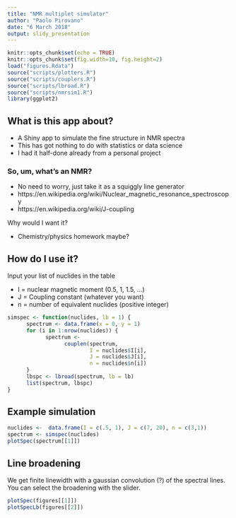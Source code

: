 ```yaml
---
title: "NMR multiplet simulator"
author: "Paolo Pirovano"
date: "6 March 2018"
output: slidy_presentation
---
```


```r
knitr::opts_chunk$set(echo = TRUE)
knitr::opts_chunk$set(fig.width=10, fig.height=2) 
load("figures.Rdata")
source("scripts/plotters.R")
source("scripts/couplers.R")
source("scripts/lbroad.R")
source("scripts/nmrsim1.R")
library(ggplot2)
```

## What is this app about?

- A Shiny app to simulate the fine structure in NMR spectra
- This has got nothing to do with statistics or data science
- I had it half-done already from a personal project

### So, um, what's an NMR?

- No need to worry, just take it as a squiggly line generator
- https://en.wikipedia.org/wiki/Nuclear_magnetic_resonance_spectroscopy
- https://en.wikipedia.org/wiki/J-coupling

Why would I want it?

- Chemistry/physics homework maybe?

## How do I use it?

Input your list of nuclides in the table

- I = nuclear magnetic moment (0.5, 1, 1.5, ...)
- J = Coupling constant (whatever you want)
- n = number of equivalent nuclides (positive integer)

``` r
simspec <- function(nuclides, lb = 1) {
      spectrum <- data.frame(x = 0, y = 1)
      for (i in 1:nrow(nuclides)) {
            spectrum <-
                  couplen(spectrum,
                          I = nuclides$I[i],
                          J = nuclides$J[i],
                          n = nuclides$n[i])
      }
      lbspc <- lbroad(spectrum, lb = lb)
      list(spectrum, lbspc)
}
```

## Example simulation
``` r
nuclides <-  data.frame(I = c(.5, 1), J = c(7, 20), n = c(3,1))
spectrum <- simspec(nuclides)
plotSpec(spectrum[[1]])
```

## Line broadening

We get finite linewidth with a gaussian convolution (?) of the spectral lines.
You can select the broadening with the slider.

``` r
plotSpec(figures[[1]])
plotSpecLb(figures[[2]])
```
